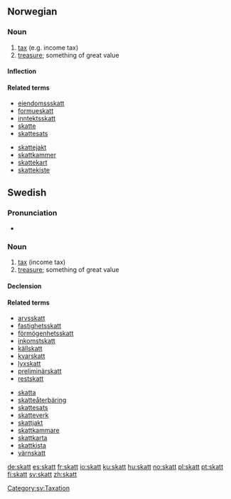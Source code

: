 ==Norwegian==

===Noun===
{{infl|no|noun|g=m}}

# [[tax]] (e.g. income tax)
# [[treasure]]; something of great value

====Inflection====
{{no-noun-infl|nb-class=m1|nn-class=m1}}

====Related terms====
*[[eiendomssskatt]]
*[[formueskatt]]
*[[inntektsskatt]]
*[[skatte]]
*[[skattesats]]

*[[skattejakt]]
*[[skattkammer]]
*[[skattekart]]
*[[skattekiste]]


==Swedish==

===Pronunciation===
* {{audio|Sv-skatt.ogg|Audio}}

===Noun===
{{sv-noun|g=c}}

# [[tax]] (income tax)
# [[treasure]]; something of great value

====Declension====
{{sv-noun-reg-er}}

====Related terms====
{{rel-top}}
* [[arvsskatt]]
* [[fastighetsskatt]]
* [[förmögenhetsskatt]]
* [[inkomstskatt]]
* [[källskatt]]
* [[kvarskatt]]
* [[lyxskatt]]
* [[preliminärskatt]]
* [[restskatt]]
{{rel-mid}}
* [[skatta]]
* [[skatteåterbäring]]
* [[skattesats]]
* [[skatteverk]]
* [[skattjakt]]
* [[skattkammare]]
* [[skattkarta]]
* [[skattkista]]
* [[värnskatt]]
{{rel-bottom}}

[[Category:sv:Taxation]]

[[de:skatt]]
[[es:skatt]]
[[fr:skatt]]
[[io:skatt]]
[[ku:skatt]]
[[hu:skatt]]
[[no:skatt]]
[[pl:skatt]]
[[pt:skatt]]
[[fi:skatt]]
[[sv:skatt]]
[[zh:skatt]]